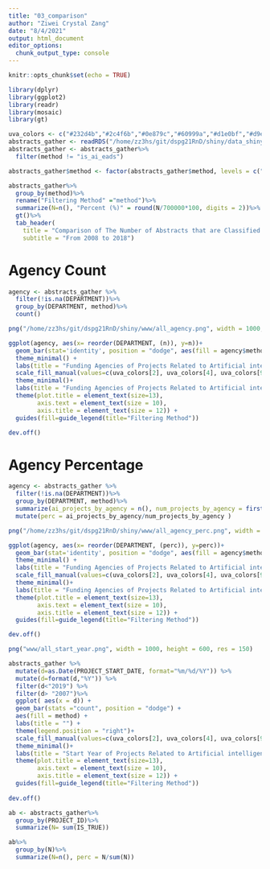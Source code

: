 ```yaml
---
title: "03_comparison"
author: "Ziwei Crystal Zang"
date: "8/4/2021"
output: html_document
editor_options: 
  chunk_output_type: console
---
```


```r
knitr::opts_chunk$set(echo = TRUE)
```

```r
library(dplyr)
library(ggplot2)
library(readr)
library(mosaic)
library(gt)
```


```r

uva_colors <- c("#232d4b","#2c4f6b","#0e879c","#60999a","#d1e0bf","#d9e12b","#e6ce3a","#e6a01d","#e57200","#fdfdfd")
abstracts_gather <- readRDS("/home/zz3hs/git/dspg21RnD/shiny/data_shiny/abstracts_gather.rds")
abstracts_gather <- abstracts_gather%>%
  filter(method != "is_ai_eads")

abstracts_gather$method <- factor(abstracts_gather$method, levels = c("Term Matching", "Term Matching + \n Topic Modeling","BERT" ))
```


```r
abstracts_gather%>%
  group_by(method)%>%
  rename("Filtering Method" ="method")%>%
  summarize(N=n(), "Percent (%)" = round(N/700000*100, digits = 2))%>%
  gt()%>%
  tab_header(
    title = "Comparison of The Number of Abstracts that are Classified as AI",
    subtitle = "From 2008 to 2018")
```


# Agency Count
```r
agency <- abstracts_gather %>%
  filter(!is.na(DEPARTMENT))%>% 
  group_by(DEPARTMENT, method)%>%
  count()

png("/home/zz3hs/git/dspg21RnD/shiny/www/all_agency.png", width = 1000, height = 600, res = 150)

ggplot(agency, aes(x= reorder(DEPARTMENT, (n)), y=n))+
  geom_bar(stat='identity', position = "dodge", aes(fill = agency$method))+
  theme_minimal() +
  labs(title = "Funding Agencies of Projects Related to Artificial intelligence", x = "Agency", y = "Number of Abstracts")+
  scale_fill_manual(values=c(uva_colors[2], uva_colors[4], uva_colors[9]))+
  theme_minimal()+
  labs(title = "Funding Agencies of Projects Related to Artificial intelligence", x = "Agency", y = "Number of Abstracts")+
  theme(plot.title = element_text(size=13), 
        axis.text = element_text(size = 10), 
        axis.title = element_text(size = 12)) +
  guides(fill=guide_legend(title="Filtering Method"))

dev.off()
```


# Agency Percentage
```r
agency <- abstracts_gather %>%
  filter(!is.na(DEPARTMENT))%>% 
  group_by(DEPARTMENT, method)%>%
  summarize(ai_projects_by_agency = n(), num_projects_by_agency = first(num_projects_by_agency))%>%
  mutate(perc = ai_projects_by_agency/num_projects_by_agency )

png("/home/zz3hs/git/dspg21RnD/shiny/www/all_agency_perc.png", width = 1000, height = 600, res = 150)

ggplot(agency, aes(x= reorder(DEPARTMENT, (perc)), y=perc))+
  geom_bar(stat='identity', position = "dodge", aes(fill = agency$method))+
  theme_minimal() +
  labs(title = "Funding Agencies of Projects Related to Artificial intelligence", x = "Agency", y = "Number of Abstracts")+
  scale_fill_manual(values=c(uva_colors[2], uva_colors[4], uva_colors[9]))+
  theme_minimal()+
  labs(title = "Funding Agencies of Projects Related to Artificial intelligence", x = "Agency", y = "Percentage")+
  theme(plot.title = element_text(size=13), 
        axis.text = element_text(size = 10), 
        axis.title = element_text(size = 12)) +
  guides(fill=guide_legend(title="Filtering Method"))

dev.off()
```


```r
png("www/all_start_year.png", width = 1000, height = 600, res = 150)

abstracts_gather %>% 
  mutate(d=as.Date(PROJECT_START_DATE, format="%m/%d/%Y")) %>% 
  mutate(d=format(d,"%Y")) %>% 
  filter(d<"2019") %>% 
  filter(d> "2007")%>%
  ggplot( aes(x = d)) + 
  geom_bar(stats ="count", position = "dodge") + 
  aes(fill = method) + 
  labs(title = "") + 
  theme(legend.position = "right")+
  scale_fill_manual(values=c(uva_colors[2], uva_colors[4], uva_colors[9]))+
  theme_minimal()+
  labs(title = "Start Year of Projects Related to Artificial intelligence", x = "Start Year", y = "Number of Abstracts")+
  theme(plot.title = element_text(size=13), 
        axis.text = element_text(size = 10), 
        axis.title = element_text(size = 12)) +
  guides(fill=guide_legend(title="Filtering Method"))
  
dev.off()

```


```r
ab <- abstracts_gather%>%
  group_by(PROJECT_ID)%>%
  summarize(N= sum(IS_TRUE))

ab%>%
  group_by(N)%>%
  summarize(N=n(), perc = N/sum(N))

```

